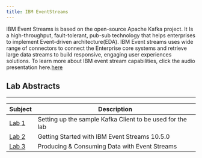 ```yaml
---
title: IBM EventStreams
---
```

IBM Event Streams is based on the open-source Apache Kafka project. It Is a high-throughput, fault-tolerant, pub-sub technology that helps enterprises to implement Event-driven architecture(EDA). IBM Event streams uses wide range of connectors to connect the Enterprise core systems and retrieve large data streams to build responsive, engaging user experiences solutions. To learn more about IBM event stream capabilities, click the audio presentation here.[here](https://github.com/IBMIntegration/jam-in-a-box/assets/112578833/9a4d3a86-14c2-4574-b0a2-5b4ef8d8d9bb)


## Lab Abstracts

---

|  Subject                                    | Description                                            |                                                               
|---------------------------------------------|--------------------------------------------------------|
| [Lab 1](/event-streams/Lab1)       | Setting up the sample Kafka Client to be used for the lab
| [Lab 2](/event-streams/Lab2)       | Getting Started with IBM Event Streams 10.5.0
| [Lab 3](/event-streams/Lab3)       | Producing & Consuming Data with Event Streams
